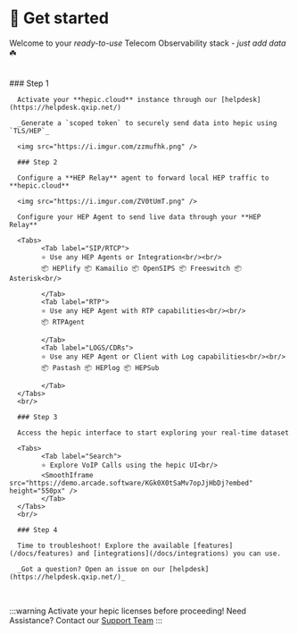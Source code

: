 

# 🏁 Get started

Welcome to your _ready-to-use_ Telecom Observability stack - _just add data_ ☘️

<br/>

<Steps>
      ### Step 1

      Activate your **hepic.cloud** instance through our [helpdesk](https://helpdesk.qxip.net/)

      _Generate a `scoped token` to securely send data into hepic using `TLS/HEP`_

      <img src="https://i.imgur.com/zzmufhk.png" />

      ### Step 2

      Configure a **HEP Relay** agent to forward local HEP traffic to **hepic.cloud**

      <img src="https://i.imgur.com/ZV0tUmT.png" />

      Configure your HEP Agent to send live data through your **HEP Relay**

      <Tabs>
            <Tab label="SIP/RTCP">
            ⭐ Use any HEP Agents or Integration<br/><br/>
            📦 HEPlify 📦 Kamailio 📦 OpenSIPS 📦 Freeswitch 📦 Asterisk<br/>
            
            </Tab>
            <Tab label="RTP">
            ⭐ Use any HEP Agent with RTP capabilities<br/><br/>
            📦 RTPAgent
            
            </Tab>
            <Tab label="LOGS/CDRs">
            ⭐ Use any HEP Agent or Client with Log capabilities<br/><br/>
            📦 Pastash 📦 HEPlog 📦 HEPSub
            
            </Tab>
      </Tabs>
      <br/>

      ### Step 3

      Access the hepic interface to start exploring your real-time dataset

      <Tabs>
            <Tab label="Search">
            ⭐ Explore VoIP Calls using the hepic UI<br/>
            <SmoothIframe src="https://demo.arcade.software/KGk0X0tSaMv7opJjHbDj?embed" height="550px" />
            </Tab>
      </Tabs>
      <br/>

      ### Step 4

      Time to troubleshoot! Explore the available [features](/docs/features) and [integrations](/docs/integrations) you can use. 

      _Got a question? Open an issue on our [helpdesk](https://helpdesk.qxip.net/)_

</Steps>

<br/>

:::warning Activate your hepic licenses before proceeding!
Need Assistance? Contact our [Support Team](https://helpdesk.qxip.net/)
:::
